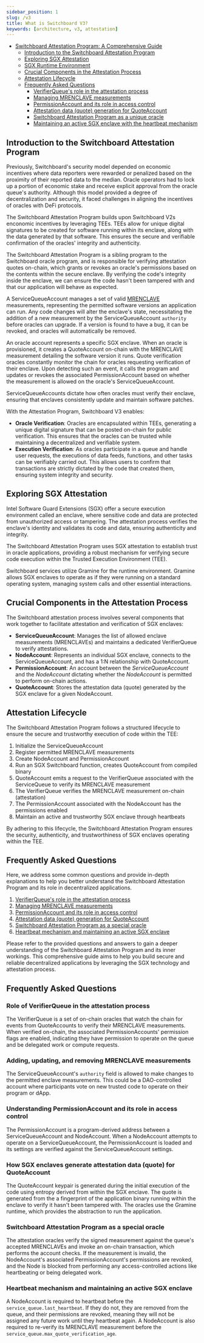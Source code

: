 ```yaml
---
sidebar_position: 1
slug: /v3
title: What is Switchboard V3?
keywords: [architecture, v3, attestation]
---
```


- [Switchboard Attestation Program: A Comprehensive Guide](#)
  - [Introduction to the Switchboard Attestation Program](#introduction-to-the-switchboard-attestation-program)
  - [Exploring SGX Attestation](#exploring-sgx-attestation)
  - [SGX Runtime Environment](#sgx-runtime-environment)
  - [Crucial Components in the Attestation Process](#crucial-components-in-the-attestation-process)
  - [Attestation Lifecycle](#attestation-lifecycle)
  - [Frequently Asked Questions](#frequently-asked-questions)
    - [VerifierQueue's role in the attestation process](#verifierqueues-role-in-the-attestation-process)
    - [Managing MRENCLAVE measurements](#managing-mrenclave-measurements)
    - [PermissionAccount and its role in access control](#permissionaccount-and-its-role-in-access-control)
    - [Attestation data (quote) generation for QuoteAccount](#attestation-data-quote-generation-for-quoteaccount)
    - [Switchboard Attestation Program as a unique oracle](#switchboard-attestation-program-as-a-unique-oracle)
    - [Maintaining an active SGX enclave with the heartbeat mechanism](#maintaining-an-active-sgx-enclave-with-the-heartbeat-mechanism)

## Introduction to the Switchboard Attestation Program

Previously, Switchboard's security model depended on economic incentives where
data reporters were rewarded or penalized based on the proximity of their
reported data to the median. Oracle operators had to lock up a portion of
economic stake and receive explicit approval from the oracle queue's authority.
Although this model provided a degree of decentralization and security, it faced
challenges in aligning the incentives of oracles with DeFi protocols.

The Switchboard Attestation Program builds upon Switchboard V2s enconomic
incentives by leveraging TEEs. TEEs allow for unique digital signatures to be
created for software running within its enclave, along with the data generated
by that software. This ensures the secure and verifiable confirmation of the
oracles' integrity and authenticity.

The Switchboard Attestation Program is a sibling program to the Switchboard
oracle program, and is responsible for verifying attestation quotes on-chain,
which grants or revokes an oracle's permissions based on the contents within the
secure enclave. By verifying the code's integrity inside the enclave, we can
ensure the code hasn't been tampered with and that our application will behave
as expected.

A ServiceQueueAccount manages a set of valid
[MRENCLAVE](./tee.mdx/#term-mrenclave) measurements, representing the permitted
software versions an application can run. Any code changes will alter the
enclave's state, necessitating the addition of a new measurement by the
ServiceQueueAccount `authority` before oracles can upgrade. If a version is
found to have a bug, it can be revoked, and oracles will automatically be
removed.

An oracle account represents a specific SGX enclave. When an oracle is
provisioned, it creates a QuoteAccount on-chain with the MRENCLAVE measurement
detailing the software version it runs. Quote verification oracles constantly
monitor the chain for oracles requesting verification of their enclave. Upon
detecting such an event, it calls the program and updates or revokes the
associated PermissionAccount based on whether the measurement is allowed on the
oracle's ServiceQueueAccount.

ServiceQueueAccounts dictate how often oracles must verify their enclave,
ensuring that enclaves consistently update and maintain software patches.

With the Attestation Program, Switchboard V3 enables:

- **Oracle Verification**: Oracles are encapsulated within TEEs, generating a
  unique digital signature that can be posted on-chain for public verification.
  This ensures that the oracles can be trusted while maintaining a decentralized
  and verifiable system.
- **Execution Verification**: As oracles participate in a queue and handle user
  requests, the executions of data feeds, functions, and other tasks can be
  verifiably carried out. This allows users to confirm that transactions are
  strictly dictated by the code that created them, ensuring system integrity and
  security.

## Exploring SGX Attestation

Intel Software Guard Extensions (SGX) offer a secure execution environment
called an enclave, where sensitive code and data are protected from unauthorized
access or tampering. The attestation process verifies the enclave's identity and
validates its code and data, ensuring authenticity and integrity.

The Switchboard Attestation Program uses SGX attestation to establish trust in
oracle applications, providing a robust mechanism for verifying secure code
execution within the Trusted Execution Environment (TEE).

Switchboard services utilize Gramine for the runtime environment. Gramine allows
SGX enclaves to operate as if they were running on a standard operating system,
managing system calls and other essential interactions.

## Crucial Components in the Attestation Process

The Switchboard attestation process involves several components that work
together to facilitate attestation and verification of SGX enclaves:

- **ServiceQueueAccount**: Manages the list of allowed enclave measurements
  (MRENCLAVEs) and maintains a dedicated VerifierQueue to verify attestations.
- **NodeAccount**: Represents an individual SGX enclave, connects to the
  ServiceQueueAccount, and has a 1:N relationship with QuoteAccount.
- **PermissionAccount**: An account between the _ServiceQueueAccount_ and the
  _NodeAccount_ dictating whether the _NodeAccount_ is permitted to perform
  on-chain actions.
- **QuoteAccount**: Stores the attestation data (quote) generated by the SGX
  enclave for a given NodeAccount.

## Attestation Lifecycle

The Switchboard Attestation Program follows a structured lifecycle to ensure the
secure and trustworthy execution of code within the TEE:

1. Initialize the ServiceQueueAccount
2. Register permitted MRENCLAVE measurements
3. Create NodeAccount and PermissionAccount
4. Run an SGX Switchboard function, creates QuoteAccount from compiled binary
5. QuoteAccount emits a request to the VerifierQueue associated with the
   ServiceQueue to verify its MRENCLAVE measurement
6. The VerifierQueue verifies the MRENCLAVE measurement on-chain (attestation)
7. The PermissionAccount associated with the NodeAccount has the permissions
   enabled
8. Maintain an active and trustworthy SGX enclave through heartbeats

By adhering to this lifecycle, the Switchboard Attestation Program ensures the
security, authenticity, and trustworthiness of SGX enclaves operating within the
TEE.

## Frequently Asked Questions

Here, we address some common questions and provide in-depth explanations to help
you better understand the Switchboard Attestation Program and its role in
decentralized applications.

1. [VerifierQueue's role in the attestation process](#faq-1)
2. [Managing MRENCLAVE measurements](#faq-2)
3. [PermissionAccount and its role in access control](#faq-3)
4. [Attestation data (quote) generation for QuoteAccount](#faq-4)
5. [Switchboard Attestation Program as a special oracle](#faq-5)
6. [Heartbeat mechanism and maintaining an active SGX enclave](#faq-6)

Please refer to the provided questions and answers to gain a deeper
understanding of the Switchboard Attestation Program and its inner workings.
This comprehensive guide aims to help you build secure and reliable
decentralized applications by leveraging the SGX technology and attestation
process.

## Frequently Asked Questions

<a name="faq-1"></a>

### Role of VerifierQueue in the attestation process

The VerifierQueue is a set of on-chain oracles that watch the chain for events
from QuoteAccounts to verify their MRENCLAVE measurements. When verified
on-chain, the associated PermissionAccounts' permission flags are enabled,
indicating they have permission to operate on the queue and be delegated work or
compute requests.

<a name="faq-2"></a>

### Adding, updating, and removing MRENCLAVE measurements

The ServiceQueueAccount's `authority` field is allowed to make changes to the
permitted enclave measurements. This could be a DAO-controlled account where
participants vote on new trusted code to operate on their program or dApp.

<a name="faq-3"></a>

### Understanding PermissionAccount and its role in access control

The PermissionAccount is a program-derived address between a ServiceQueueAccount
and NodeAccount. When a NodeAccount attempts to operate on a
ServiceQueueAccount, the PermissionAccount is loaded and its settings are
verified against the ServiceQueueAccount settings.

<a name="faq-4"></a>

### How SGX enclaves generate attestation data (quote) for QuoteAccount

The QuoteAccount keypair is generated during the initial execution of the code
using entropy derived from within the SGX enclave. The quote is generated from
the a fingerprint of the application binary running within the enclave to verify
it hasn't been tampered with. The oracles use the Gramine runtime, which
provides the abstraction to run the application.

<a name="faq-5"></a>

### Switchboard Attestation Program as a special oracle

The attestation oracles verify the signed measurement against the queue's
accepted MRENCLAVEs and invoke an on-chain transaction, which performs the
account checks. If the measurement is invalid, the NodeAccount's associated
PermissionAccount's permissions are revoked, and the Node is blocked from
performing any access-controlled actions like heartbeating or being delegated
work.

<a name="faq-6"></a>

### Heartbeat mechanism and maintaining an active SGX enclave

A NodeAccount is required to heartbeat before the
`service_queue.last_heartbeat`. If they do not, they are removed from the queue,
and their permissions are revoked, meaning they will not be assigned any future
work until they heartbeat again. A NodeAccount is also required to re-verify its
MRENCLAVE measurement before the `service_queue.max_quote_verification_age`.
